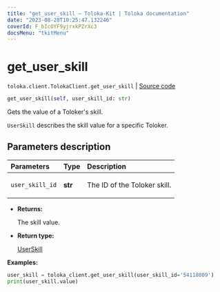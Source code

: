```yaml
---
title: "get_user_skill — Toloka-Kit | Toloka documentation"
date: "2023-08-28T10:25:47.132246"
coverId: F_bIcOYF9yjrxkPZrXc3
docsMenu: "tkitMenu"
---
```


# get_user_skill

`toloka.client.TolokaClient.get_user_skill` | [Source code](https://github.com/Toloka/toloka-kit/blob/v1.2.1/src/client/__init__.py#L3474)

```python
get_user_skill(self, user_skill_id: str)
```

Gets the value of a Toloker's skill.

`UserSkill` describes the skill value for a specific Toloker.

## Parameters description

| Parameters | Type | Description |
| :----------| :----| :-----------|
`user_skill_id`|**str**|<p>The ID of the Toloker skill.</p>

* **Returns:**

  The skill value.

* **Return type:**

  [UserSkill](/docs/toloka-kit/reference/toloka.client.user_skill.UserSkill)

**Examples:**

```python
user_skill = toloka_client.get_user_skill(user_skill_id='54118009')
print(user_skill.value)
```